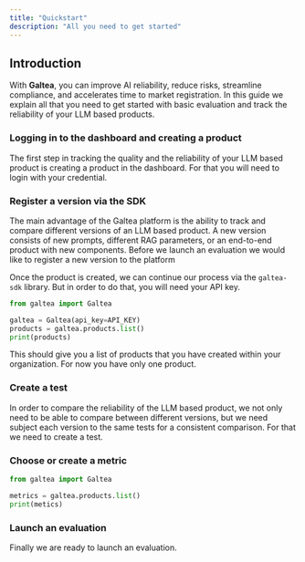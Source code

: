 ```yaml
---
title: "Quickstart"
description: "All you need to get started"
---
```


## Introduction

With **Galtea**, you can improve AI reliability, reduce risks, streamline compliance, and accelerates time to market registration. In this guide we explain all that you need to get started with basic evaluation and track the reliability of your LLM based products.

### Logging in to the dashboard and creating a product

The first step in tracking the quality and the reliability of your LLM based product is creating a product in the dashboard. For that you will need to login with your credential.

### Register a version via the SDK

The main advantage of the Galtea platform is the ability to track and compare different versions of an LLM based product. A new version consists of new prompts, different RAG parameters, or an end-to-end product with new components. Before we launch an evaluation we would like to register a new version to the platform 


Once the product is created, we can continue our process via the `galtea-sdk` library. But in order to do that, you will need your API key. 

```python
from galtea import Galtea

galtea = Galtea(api_key=API_KEY)
products = galtea.products.list()
print(products)
```

This should give you a list of products that you have created within your organization. For now you have only one product.

### Create a test

In order to compare the reliability of the LLM based product, we not only need to be able to compare between different versions, but we need subject each version to the same tests for a consistent comparison. For that we need to create a test.  

### Choose or create a metric 

```python
from galtea import Galtea

metrics = galtea.products.list()
print(metics)
```

### Launch an evaluation

Finally we are ready to launch an evaluation.
